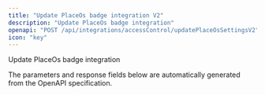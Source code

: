 ```yaml
---
title: "Update PlaceOs badge integration V2"
description: "Update PlaceOs badge integration"
openapi: "POST /api/integrations/accessControl/updatePlaceOsSettingsV2"
icon: "key"
---
```


Update PlaceOs badge integration

<Note>
The parameters and response fields below are automatically generated from the OpenAPI specification.
</Note>

